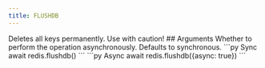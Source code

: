 ```yaml
---
title: FLUSHDB
---
```



<Warning>
Deletes all keys permanently. Use with caution!
</Warning>
## Arguments

<ParamField body="async" type="boolean">
  Whether to perform the operation asynchronously.
  Defaults to synchronous.
</ParamField>



<RequestExample>
```py Sync
await redis.flushdb()
```
```py Async
await redis.flushdb({async: true})
```
</RequestExample>
